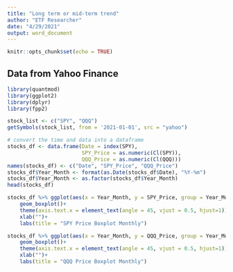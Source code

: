---
title: "Long term or mid-term trend"
author: "ETF Researcher"
date: "4/29/2021"
output: word_document
---

```{r setup, include=FALSE}
knitr::opts_chunk$set(echo = TRUE)
```

## Data from Yahoo Finance
```{r message=FALSE, warning=FALSE}
library(quantmod)
library(ggplot2)
library(dplyr)
library(fpp2)
```
```{r warning=FALSE}
stock_list <- c("SPY", "QQQ")
getSymbols(stock_list, from = '2021-01-01', src = "yahoo")
```

```{r warning=FALSE}
# convert the time and data into a dataframe
stocks_df <- data.frame(Date = index(SPY), 
                        SPY_Price = as.numeric(Cl(SPY)),
                        QQQ_Price = as.numeric(Cl(QQQ)))
names(stocks_df) <- c("Date", "SPY_Price", "QQQ_Price")
stocks_df$Year_Month <- format(as.Date(stocks_df$Date), "%Y-%m")
stocks_df$Year_Month <- as.factor(stocks_df$Year_Month)
head(stocks_df)
```

```{r}
stocks_df %>% ggplot(aes(x = Year_Month, y = SPY_Price, group = Year_Month)) +
    geom_boxplot()+
    theme(axis.text.x = element_text(angle = 45, vjust = 0.5, hjust=1))+
    xlab("")+
    labs(title = "SPY Price Boxplot Monthly")
```

```{r}
stocks_df %>% ggplot(aes(x = Year_Month, y = QQQ_Price, group = Year_Month)) +
    geom_boxplot()+
    theme(axis.text.x = element_text(angle = 45, vjust = 0.5, hjust=1))+
    xlab("")+
    labs(title = "QQQ Price Boxplot Monthly")
```
